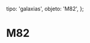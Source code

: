 
  tipo: 'galaxias',
  objeto: 'M82',
};

# M82

<Imagen
  src="registro/m82_20121200_m82ha.jpg"
  fecha="20121200"
  desc="filtro h alfa"
/>